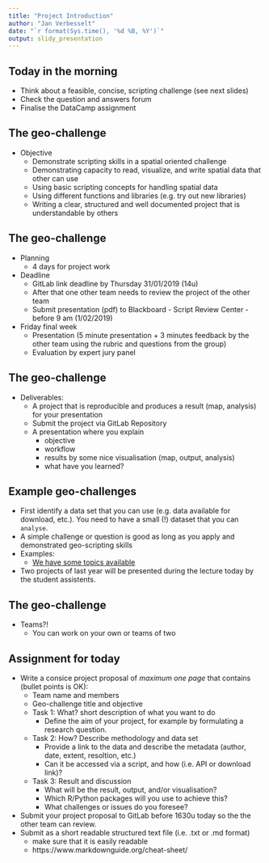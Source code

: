 ```yaml
---
title: "Project Introduction"
author: "Jan Verbesselt"
date: "`r format(Sys.time(), '%d %B, %Y')`"
output: slidy_presentation
---
```


## Today in the morning

* Think about a feasible, concise, scripting challenge (see next slides)
* Check the question and answers forum
* Finalise the DataCamp assignment

## The geo-challenge

* Objective
    * Demonstrate scripting skills in a spatial oriented challenge
    * Demonstrating capacity to read, visualize, and write spatial data that other can use
    * Using basic scripting concepts for handling spatial data
    * Using different functions and libraries (e.g. try out new libraries)
    * Writing a clear, structured and well documented project that is understandable by others

## The geo-challenge

* Planning
    * 4 days for project work
  
* Deadline
    * GitLab link deadline by Thursday 31/01/2019 (14u)
    * After that one other team needs to review the project of the other team
    * Submit presentation (pdf) to Blackboard - Script Review Center - before 9 am (1/02/2019)

* Friday final week 
    * Presentation (5 minute presentation + 3 minutes feedback by the other team using the rubric
    and questions from the group)
    * Evaluation by expert jury panel

## The geo-challenge

* Deliverables:
    * A project that is reproducible and produces a result (map, analysis) for your presentation
    * Submit the project via GitLab Repository
    * A presentation where you explain
        * objective
        * workflow
        * results by some nice visualisation (map, output, analysis)
        * what have you learned? 

## Example geo-challenges

* First identify a data set that you can use (e.g. data available for download, etc.). You need to have a small (!) dataset that you can `analyse`.
* A simple challenge or question is good as long as you apply and demonstrated geo-scripting skills
* Examples:
    - [We have some topics available](https://geoscripting-wur.github.io/ProjectIntro/topics.html)
* Two projects of last year will be presented during the lecture today by the student assistents.

## The geo-challenge

* Teams?!
    - You can work on your own or teams of two

## Assignment for today

* Write a consice project proposal of *maximum one page* that contains (bullet points is OK):
    * Team name and members
    * Geo-challenge title and objective
    * Task 1: What? short description of what you want to do
        * Define the aim of your project, for example by formulating a research question.
    * Task 2: How? Describe methodology and data set
        * Provide a link to the data and describe the metadata (author, date, extent, resoltion, etc.)
        * Can it be accessed via a script, and how (i.e. API or download link)?
    * Task 3: Result and discussion
        * What will be the result, output, and/or visualisation?
        * Which R/Python packages will you use to achieve this?
        * What challenges or issues do you foresee? 
        

* Submit your project proposal to GitLab before 1630u today so the the other team can review.
* Submit as a short readable structured text file (i.e. .txt or .md format)
    * make sure that it is easily readable
    * https://www.markdownguide.org/cheat-sheet/

